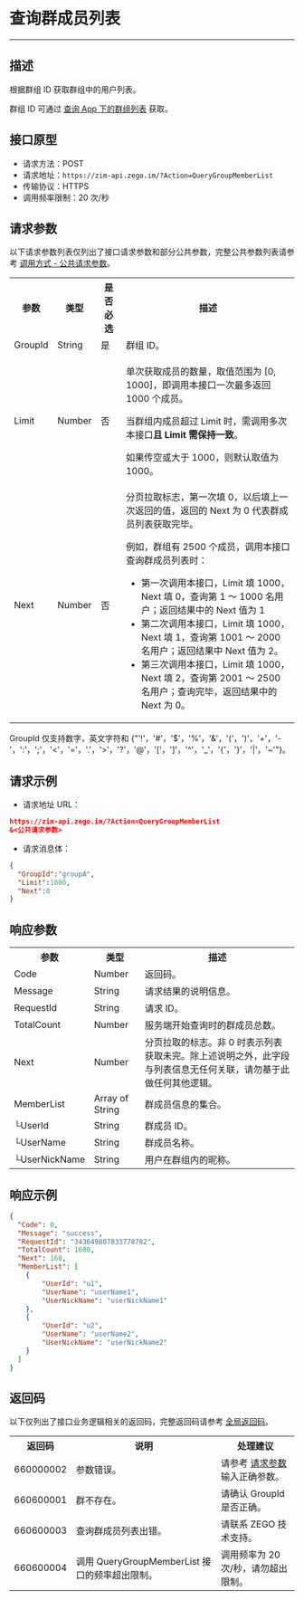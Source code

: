 
# 查询群成员列表

- - -

## 描述

根据群组 ID 获取群组中的用户列表。

<Note title="说明">

群组 ID 可通过 [查询 App 下的群组列表](./query-group-list-in-the-app.mdx) 获取。
</Note>

## 接口原型

- 请求方法：POST
- 请求地址：`https://zim-api.zego.im/?Action=QueryGroupMemberList`
- 传输协议：HTTPS
- 调用频率限制：20 次/秒

## 请求参数

以下请求参数列表仅列出了接口请求参数和部分公共参数，完整公共参数列表请参考 [调用方式 - 公共请求参数](../accessing-server-apis.mdx#2-公共参数)。

<table>
<tbody><tr>
<th>参数</th>
<th>类型</th>
<th>是否必选</th>
<th>描述</th>
</tr>
<tr>
<td>GroupId</td>
<td>String</td>
<td>是</td>
<td>群组 ID。</td>
</tr>
<tr>
<td>Limit</td>
<td>Number</td>
<td>否</td>
<td><p>单次获取成员的数量，取值范围为 [0, 1000]，即调用本接口一次最多返回 1000 个成员。</p><p> 当群组内成员超过 Limit 时，需调用多次本接口<strong>且 Limit 需保持一致</strong>。 </p><p>如果传空或大于 1000，则默认取值为 1000。</p></td>
</tr>
<tr>
<td>Next</td>
<td>Number</td>
<td>否</td>
<td>分页拉取标志，第一次填 0，以后填上一次返回的值，返回的 Next 为 0 代表群成员列表获取完毕。
<p>例如，群组有 2500 个成员，调用本接口查询群成员列表时：</p>
<ul><li>第一次调用本接口，Limit 填 1000，Next 填 0，查询第 1 ～ 1000 名用户；返回结果中的 Next 值为 1 </li><li>第二次调用本接口，Limit 填 1000，Next 填 1，查询第 1001 ～ 2000 名用户；返回结果中 Next 值为 2。</li><li>第三次调用本接口，Limit 填 1000，Next 填 2，查询第 2001 ～ 2500 名用户；查询完毕，返回结果中的 Next 为 0。</li></ul></td>
</tr>
</tbody></table>

<Note title="说明">

GroupId 仅支持数字，英文字符和 {"'!'，'#'，'$'，'%'，'&'，'('，')'，'+'，'-'，':'，';'，'<'，'='，'.'，'>'，'?'，'@'，'['，']'，'^'，'_'，'{'，'}'，'|'，'~'"}。
</Note>


## 请求示例

- 请求地址 URL：

```json
https://zim-api.zego.im/?Action=QueryGroupMemberList
&<公共请求参数>
```

- 请求消息体：

```json
{
  "GroupId":"groupA",
  "Limit":1000,
  "Next":0
}
```

## 响应参数

<table class="collapsible-table" >
<tbody><tr data-row-level="1">
<th>参数</th>
<th>类型</th>
<th>描述</th>
</tr>
<tr data-row-level="2">
<td>Code</td>
<td>Number</td>
<td>返回码。</td>
</tr>
<tr data-row-level="3">
<td>Message</td>
<td>String</td>
<td>请求结果的说明信息。</td>
</tr>
<tr data-row-level="4">
<td>RequestId</td>
<td>String</td>
<td>请求 ID。</td>
</tr>
<tr data-row-level="5">
<td>TotalCount</td>
<td>Number</td>
<td>服务端开始查询时的群成员总数。</td>
</tr>
<tr data-row-level="6">
<td>Next</td>
<td>Number</td>
<td>分页拉取的标志。非 0 时表示列表获取未完。<Note>除上述说明之外，此字段与列表信息无任何关联，请勿基于此做任何其他逻辑。</Note></td>
</tr>
<tr data-row-level="7" data-row-child="true">
<td>MemberList</td>
<td>Array of String</td>
<td>群成员信息的集合。</td>
</tr>
<tr data-row-level="7-1">
<td>└UserId</td>
<td>String</td>
<td>群成员 ID。</td>
</tr>
<tr data-row-level="7-2">
<td>└UserName</td>
<td>String</td>
<td>群成员名称。</td>
</tr>
<tr data-row-level="7-3">
<td>└UserNickName</td>
<td>String</td>
<td>用户在群组内的昵称。</td>
</tr>
</tbody></table>

## 响应示例

```json
{
  "Code": 0,
  "Message": "success",
  "RequestId": "343649807833778782",
  "TotalCount": 1680,
  "Next": 168,
  "MemberList": [
    {
        "UserId": "u1",
        "UserName": "userName1",
        "UserNickName": "userNickName1"
    },
    {
        "UserId": "u2",
        "UserName": "userName2",
        "UserNickName": "userNickName2"
    }
  ]
}
```

## 返回码

以下仅列出了接口业务逻辑相关的返回码，完整返回码请参考 [全局返回码](../return-codes.mdx)。

<table>

<tbody><tr>
<th>返回码</th>
<th>说明</th>
<th>处理建议</th>
</tr>
<tr>
<td>660000002</td>
<td>参数错误。</td>
<td>请参考 <a href="#请求参数">请求参数</a> 输入正确参数。</td>
</tr>
<tr>
<td>660600001</td>
<td>群不存在。</td>
<td>请确认 GroupId 是否正确。</td>
</tr>
<tr>
<td>660600003</td>
<td>查询群成员列表出错。</td>
<td>请联系 ZEGO 技术支持。</td>
</tr>
<tr>
<td>660600004</td>
<td>调用 QueryGroupMemberList 接口的频率超出限制。</td>
<td>调用频率为 20 次/秒，请勿超出限制。</td>
</tr>
</tbody></table>
